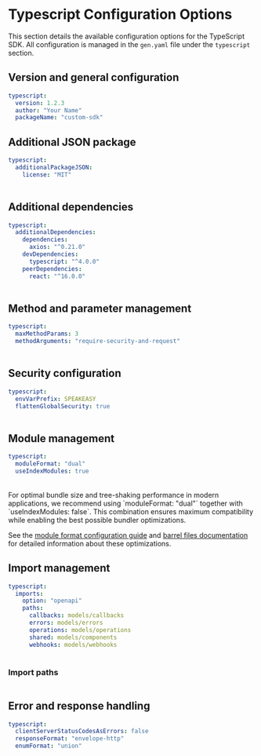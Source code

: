 

# Typescript Configuration Options

 This section details the available configuration options for the TypeScript SDK. All configuration is managed in the `gen.yaml` file under the `typescript` section.

## Version and general configuration

```yml
typescript:
  version: 1.2.3
  author: "Your Name"
  packageName: "custom-sdk"
```

<Table 
  data={[
    { name: "version", required: "true", default: "0.0.1", description: "The current version of the SDK." },
    { name: "packageName", required: "true", default: "openapi", description: "The name of the npm package. See [npm package guidelines](https://docs.npmjs.com/package-name-guidelines)." },
    { name: "author", required: "true", default: "Speakeasy", description: "The name of the author of the published package. See [npm author field](https://docs.npmjs.com/cli/v9/configuring-npm/package-json#people-fields-author-contributors)." }
  ]}
  columns={[
    { key: "name", header: "Name" },
    { key: "required", header: "Required" },
    { key: "default", header: "Default Value" },
    { key: "description", header: "Description" }
  ]}
/>

## Additional JSON package

```yml
typescript:
  additionalPackageJSON:
    license: "MIT"
```

<Table 
  data={[
    { name: "additionalPackageJSON", required: "false", default: "{}", description: "Additional key/value pairs for the `package.json` file. Example: license, keywords, etc." }
  ]}
  columns={[
    { key: "name", header: "Name" },
    { key: "required", header: "Required" },
    { key: "default", header: "Default Value" },
    { key: "description", header: "Description" }
  ]}
/>

## Additional dependencies

```yml
typescript:
  additionalDependencies:
    dependencies:
      axios: "^0.21.0"
    devDependencies:
      typescript: "^4.0.0"
    peerDependencies:
      react: "^16.0.0"
```

<Table 
  data={[
    { name: "dependencies", required: "false", default: "{}", description: "Additional production dependencies to include in the `package.json`." },
    { name: "devDependencies", required: "false", default: "{}", description: "Additional development dependencies to include in the `package.json`." },
    { name: "peerDependencies", required: "false", default: "{}", description: "Peer dependencies for compatibility." }
  ]}
  columns={[
    { key: "name", header: "Name" },
    { key: "required", header: "Required" },
    { key: "default", header: "Default Value" },
    { key: "description", header: "Description" }
  ]}
/>

## Method and parameter management
```yml
typescript:
  maxMethodParams: 3
  methodArguments: "require-security-and-request"
```

<Table 
  data={[
    { name: "maxMethodParams", required: "false", default: "0", description: "Maximum number of parameters before an input object is created. `0` means input objects are always used." },
    { name: "flatteningOrder", required: "false", default: "parameters-first or body-first", description: "Determines the ordering of method arguments when flattening parameters and body fields." },
    { name: "methodArguments", required: "false", default: "require-security-and-request", description: "Determines how arguments for SDK methods are generated." }
  ]}
  columns={[
    { key: "name", header: "Name" },
    { key: "required", header: "Required" },
    { key: "default", header: "Default Value" },
    { key: "description", header: "Description" }
  ]}
/>

## Security configuration

```yml
typescript:
  envVarPrefix: SPEAKEASY
  flattenGlobalSecurity: true
```

<Table 
  data={[
    { property: "flattenGlobalSecurity", description: "Enables inline security credentials during SDK instantiation. **Recommended: `true`**", type: "boolean", default: "true" },
    { property: "envVarPrefix", description: "Sets a prefix for environment variables that allows users to configure global parameters and security.", type: "string", default: "N/A" }
  ]}
  columns={[
    { key: "property", header: "Property" },
    { key: "description", header: "Description" },
    { key: "type", header: "Type" },
    { key: "default", header: "Default" }
  ]}
/>

## Module management

```yml
typescript:
  moduleFormat: "dual"
  useIndexModules: true
```

<Table 
  data={[
    { name: "useIndexModules", required: "false", default: "true", description: "Controls generation of index modules (`index.ts`). Setting to `false` improves tree-shaking and build performance by avoiding barrel files." },
    { name: "moduleFormat", required: "false", default: "commonjs", description: "Sets the module format to use when compiling the SDK (`commonjs`, `esm`, or `dual`). Using `dual` provides optimal compatibility while enabling modern bundler optimizations." }
  ]}
  columns={[
    { key: "name", header: "Name" },
    { key: "required", header: "Required" },
    { key: "default", header: "Default Value" },
    { key: "description", header: "Description" }
  ]}
/>

<Callout title="Performance optimization" type="info">
For optimal bundle size and tree-shaking performance in modern applications, we recommend using `moduleFormat: "dual"` together with `useIndexModules: false`. This combination ensures maximum compatibility while enabling the best possible bundler optimizations.

See the [module format configuration guide](/docs/customize/typescript/configuring-module-format) and [barrel files documentation](/docs/customize/typescript/disabling-barrel-files) for detailed information about these optimizations.
</Callout>

## Import management

```yml
typescript:
  imports:
    option: "openapi"
    paths:
      callbacks: models/callbacks
      errors: models/errors
      operations: models/operations
      shared: models/components
      webhooks: models/webhooks
```

<Table 
  data={[
    { field: "option", required: "false", default: "\"openapi\"", description: "Defines the type of import strategy. Typically set to `\"openapi\"`, indicating that the structure is based on the OpenAPI document." },
    { field: "paths", required: "false", default: "{}", description: "Customizes where different parts of the SDK (e.g., callbacks, errors, and operations) will be imported from." }
  ]}
  columns={[
    { key: "field", header: "Field" },
    { key: "required", header: "Required" },
    { key: "default", header: "Default Value" },
    { key: "description", header: "Description" }
  ]}
/>

### Import paths

<Table 
  data={[
    { component: "callbacks", default: "models/callbacks", description: "The directory where callback models will be imported from." },
    { component: "errors", default: "models/errors", description: "The directory where error models will be imported from." },
    { component: "operations", default: "models/operations", description: "The directory where operation models (i.e., API endpoints) will be imported from." },
    { component: "shared", default: "models/components", description: "The directory for shared components, such as reusable schemas, and data models imported from the OpenAPI spec." },
    { component: "webhooks", default: "models/webhooks", description: "The directory for webhook models, if your SDK includes support for webhooks." }
  ]}
  columns={[
    { key: "component", header: "Component" },
    { key: "default", header: "Default Value" },
    { key: "description", header: "Description" }
  ]}
/>

## Error and response handling
```yml
typescript:
  clientServerStatusCodesAsErrors: false
  responseFormat: "envelope-http"
  enumFormat: "union"
```

<Table 
  data={[
    { property: "responseFormat", description: "Defines how responses are structured. Options: `envelope`, `envelope-http`, or `flat`.", type: "string", default: "envelope-http" },
    { property: "enumFormat", description: "Determines how enums are generated. Options: `enum` (TypeScript enums) or `union` (union types).", type: "string", default: "union" },
    { property: "clientServerStatusCodesAsErrors", description: "Treats `4XX` and `5XX` status codes as errors. Set to `false` to treat them as normal responses.", type: "boolean", default: "true" }
  ]}
  columns={[
    { key: "property", header: "Property" },
    { key: "description", header: "Description" },
    { key: "type", header: "Type" },
    { key: "default", header: "Default" }
  ]}
/>
